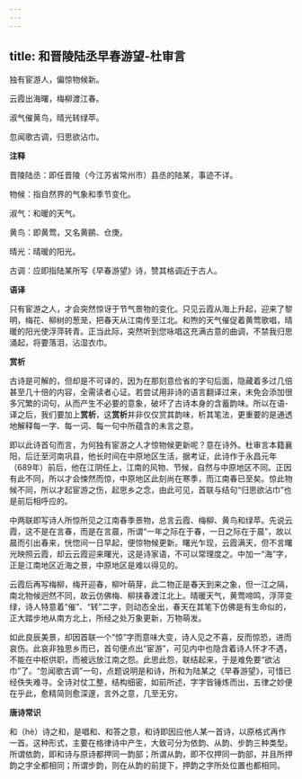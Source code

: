 ```yaml
---
---
---
```

title: 和晋陵陆丞早春游望-杜审言
---

独有宦游人，偏惊物候新。

云霞出海曙，梅柳渡江春。

淑气催黄鸟，晴光转绿苹。

忽闻歌古调，归思欲沾巾。

**注释**

晋陵陆丞：即任晋陵（今江苏省常州市）县丞的陆某，事迹不详。

物候：指自然界的气象和季节变化。

淑气：和暖的天气。

黄鸟：即黄莺，又名黄鹂、仓庚。

晴光：晴暖的阳光。

古调：应即指陆某所写《早春游望》诗，赞其格调近于古人。

**语译**

只有宦游之人，才会突然惊讶于节气景物的变化。只见云霞从海上升起，迎来了黎明，梅花、柳树的葱茏，把春天从江南传至江北。和煦的天气催促着黄莺歌唱，晴暖的阳光使浮萍转青。正当此际，突然听到您咏唱这充满古意的曲调，不禁我归思涌起，将要落泪，沾湿衣巾。

**赏析**

古诗是可解的，但却是不可译的，因为在那刻意俭省的字句后面，隐藏着多过几倍甚至几十倍的内容，全需读者心证。若尝试用非诗的语言翻译过来，未免会添加很多冗繁的词句，从而产生不必要的意象，破坏了古诗本身的含蓄韵味。所以在语-译之后，我们要加上**赏析**，这**赏析**并非仅仅赏其韵味，析其笔法，更重要的是通透地解释每一字、每一词、每一句中所蕴含的未言之意。

即以此诗首句而言，为何独有宦游之人才惊物候更新呢？意在诗外。杜审言本籍襄阳，后迁至河南巩县，他长时间在中原地区生活，据考证，此诗作于永昌元年（689年）前后，他在江阴任上，江南的风物、节候，自然与中原地区不同。正因有此不同，所以才会悚然而惊，中原地区此刻尚在寒季，而江南春已至矣。惊此物候不同，所以才起宦游之伤，起思乡之念，由此可见，首联与结句“归思欲沾巾”也是前后相呼应的。

中两联即写诗人所惊所见之江南春季景物，总言云霞、梅柳、黄鸟和绿苹。先说云霞，这不是在言春，而是在言晨，所谓“一年之际在于春，一日之际在于晨”，故以晨而引出春来，恍惚间一日早起，便惊物候更新。曙光乍现，云霞满天，但不言曙光映照云霞，却云云霞迎来曙光，这是诗家语，不可以常理度之。中加一“海”字，正是江南地区近海之景，中原地区是难以得见的。

云霞后再写梅柳，梅开迎春，柳叶萌芽，此二物正是春天到来之象，但一江之隔，南北物候迥然不同，故云仿佛梅、柳挟春渡江北上。晴暖天气，黄莺啼鸣，浮萍变绿，诗人特意着“催”、“转”二字，则动态全出，春天在其笔下仿佛是有生命似的，正大踏步地从南方北上，所经之处万象更新，万物萌发。

如此良辰美景，却因首联一个“惊”字而意味大变，诗人见之不喜，反而惊恐，进而哀伤。此哀非独思乡而已，首句便点出“宦游”，可见内中也隐含着诗人怀才不遇，不能在中枢供职，而被远放江南之怨。此思此怨，联结起来，于是难免要“欲沾巾”了。“忽闻歌古调”一句，点题说明是和诗，所和为陆某之《早春游望》，可惜已经佚失难寻。全诗对仗工整，结构细密，如前所述，字字皆锤炼而出，五律之妙便在乎此，愈精简则愈深邃，言外之意，几至无穷。

**唐诗常识**

和（hè）诗之和，是唱和、和答之意，和诗即因应他人某一首诗，以原格式再作一首。这种形式，主要在格律诗中产生，大致可分为依韵、从韵、步韵三种类型。所谓依韵，即和诗与原诗都押同一韵部；所谓从韵，即不仅押同一韵部，并且所押韵之字全都相同；所谓步韵，则在从韵的前提下，押韵之字所处位置也都相同。